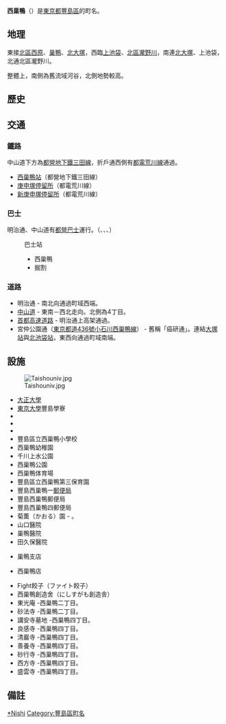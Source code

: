 {{Pathnav|日本|東京都|豐島區|frame=1}}
{{Infobox Settlement
|official_name = 西巢鴨
|settlement_type = [[町|町丁]]
|native_name =
|image_skyline =
|imagesize =
|image_caption =
|image_flag =
|image_seal =
| image_map =
| map_caption = 
|pushpin_map =
|latd=|latm=|lats=|latNS=
|longd=|longm=|longs=|longEW=
|subdivision_type = [[國家|國家]]
|subdivision_name = [[File:Flag_of_Japan.svg|border]] [[日本|日本]]
|subdivision_type1 = [[都道府縣|都道府縣]]
|subdivision_name1 = [[File:Flag_of_Tokyo_Prefecture.svg|border]] [[東京都|東京都]]
|subdivision_type2 = [[東京都區部|特別區]]
|subdivision_name2 = [[File:Flag_of_Toshima,_Tokyo.svg|border]] [[豐島區|豐島區]]
|subdivision_type3 = 
|subdivision_name3 =
|established_title =
|established_date =
|government_type =
|leader_title =
|leader_name =
|area_magnitude =
|area_total_sq_mi =
|area_total_km2 =
|area_land_sq_mi =
|area_land_km2 =
|area_urban_sq_mi =
|area_urban_km2 =
|area_metro_km2 =
|area_metro_sq_mi =
|population_as_of= 2014年（平成26年）7月1日
|population_footnotes = <ref>[http://www.city.toshima.lg.jp/dbps_data/_material_/localhost/040kumin/010kuminkatsudosuishin/toukei/nenrei26-7-1.xls 住民基本台帳による年齢別人口（平成26年7月1日現在）]{{dead link|date=2018年1月 |bot=InternetArchiveBot |fix-attempted=yes }}</ref>
|population_total = 12750
|population_urban =
|population_metro =
|population_density_sq_mi =
|population_density_km2 =
| timezone = [[日本標準時間|JST]]
| utc_offset = +9
|timezone_DST =
|utc_offset_DST =
|elevation_footnotes=
|elevation_m =
|elevation_ft =
|postal_code_type = [[郵遞區號|郵遞區號]]
|postal_code = 170-0001
|area_code =
|registration_plate =
|website =
|footnotes = 
}}
'''西巢鴨'''（{{jpn|j=西巣鴨|hg=にしすがも|rm=Nishi-sugamo|f=y}}）是[[東京都|東京都]][[豐島區|豐島區]]的町名。

== 地理 ==
東接[[北區_(東京都)|北區]][[西原_(東京都北區)|西原]]、[[巢鴨|巢鴨]]、[[北大塚|北大塚]]，西臨[[上池袋|上池袋]]、[[北區_(東京都)|北區]][[瀧野川_(東京都北區)|瀧野川]]，南連[[北大塚|北大塚]]、上池袋，北通北區瀧野川。

整體上，南側為舊{{link-ja|谷端川|谷端川}}流域河谷，北側地勢較高。

== 歷史 ==
{{Expand section}}

== 交通 ==
=== 鐵路 ===
中山道下方為[[都營地下鐵三田線|都營地下鐵三田線]]，折戶通西側有[[都電荒川線|都電荒川線]]通過。
*[[西巢鴨站|西巢鴨站]]（都營地下鐵三田線）
*[[庚申塚站|庚申塚停留所]]（都電荒川線）
*[[新庚申塚站|新庚申塚停留所]]（都電荒川線）

=== 巴士 ===
明治通、中山道有[[都營巴士|都營巴士]]運行。（{{link-ja|都營巴士北營業所|都営バス北営業所|王40}}、{{link-ja|都營巴士巢鴨營業所|都営バス巣鴨営業所|草63}}、{{link-ja|都營巴士巢鴨營業所|都営バス巣鴨営業所|草64}}、{{link-ja|都營巴士北營業所|都営バス北営業所|深夜02}}）
:巴士站
:*西巢鴨
:*掘割

=== 道路 ===
*明治通 - 南北向通過町域西端。
*[[中山道|中山道]] - 東南－西北走向。北側為4丁目。
*[[首都高速道路|首都高速道路]] - 明治通上高架通過。
*宮仲公園通（[[東京都道436號小石川西巢鴨線|東京都道436號小石川西巢鴨線]]） - 舊稱「癌研通」。連結[[大塚站_(東京都)|大塚站]]與[[北池袋站|北池袋站]]，東西向通過町域南端。

== 設施 ==
[[File:Taishouniv.jpg|thumb]]
*[[大正大學|大正大學]]
*[[東京大學|東京大學]]豐島學寮
*{{link-ja|東京都立文京高等學校|東京都立文京高等学校}}
*{{link-ja|淑德巢鴨中學校、高等學校|淑徳巣鴨中学校・高等学校}}
*{{link-ja|豐島區立巢鴨北中學校|豊島区立巣鴨北中学校}}
*豐島區立西巢鴨小學校
*西巢鴨幼稚園
*千川上水公園
*西巢鴨公園
*西巢鴨体育場
*豐島區立西巢鴨第三保育園
*豐島西巢鴨一[[郵便局|郵便局]]
*豐島西巢鴨郵便局
*豐島西巢鴨四郵便局
*菊薫（かおる）園 - {{link-ja|介護老人福祉設施|介護老人福祉施設|特別養護老人之家}}。
*山口醫院
*巢鴨醫院
*田久保醫院
*{{link-ja|城北信用金庫|城北信用金庫}}巢鴨支店
*{{link-ja|Comodi-iida|コモディイイダ}}西巢鴨店
*Fight餃子（ファイト餃子）
*西巢鴨創造舍（にしすがも創造舎）
*東光庵 -西巢鴨二丁目。
*砂法寺 -西巢鴨二丁目。
*講安寺墓地 -西巢鴨四丁目。
*良感寺 -西巢鴨四丁目。
*清巖寺 -西巢鴨四丁目。
*善養寺 -西巢鴨四丁目。
*砂行寺 -西巢鴨四丁目。
*西方寺 -西巢鴨四丁目。
*盛雲寺 -西巢鴨四丁目。

== 備註 ==
{{reflist}}

{{豐島區的町名}}
{{DEFAULTSORT:Nishi-Sugamo}}
[[Category:巢鴨|*Nishi]]
[[Category:豐島區町名|Category:豐島區町名]]